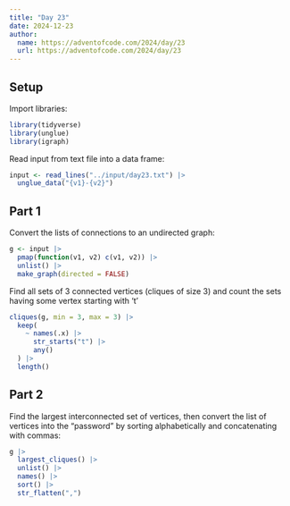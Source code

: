 ```yaml
---
title: "Day 23"
date: 2024-12-23
author:
  name: https://adventofcode.com/2024/day/23
  url: https://adventofcode.com/2024/day/23
---
```


## Setup

Import libraries:

```r

library(tidyverse)
library(unglue)
library(igraph)

```

Read input from text file into a data frame:

```r

input <- read_lines("../input/day23.txt") |> 
  unglue_data("{v1}-{v2}")

```

## Part 1

Convert the lists of connections to an undirected graph:

```r

g <- input |> 
  pmap(function(v1, v2) c(v1, v2)) |> 
  unlist() |> 
  make_graph(directed = FALSE)

```

Find all sets of 3 connected vertices (cliques of size 3) and count the sets having some vertex starting with 't'

```r

cliques(g, min = 3, max = 3) |> 
  keep(
    ~ names(.x) |> 
      str_starts("t") |> 
      any()
  ) |> 
  length()

```

## Part 2

Find the largest interconnected set of vertices, then convert the list of vertices into the "password" by sorting alphabetically and concatenating with commas:

```r

g |> 
  largest_cliques() |> 
  unlist() |> 
  names() |> 
  sort() |> 
  str_flatten(",")

```



